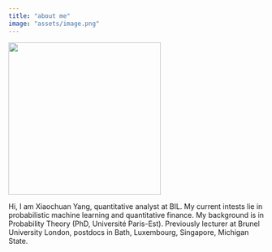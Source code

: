 ```yaml
---
title: "about me"
image: "assets/image.png"
---
```


<img src="assets/image.png" width="300" height="300"/>

Hi, I am Xiaochuan Yang, quantitative analyst at BIL. My current intests lie in probabilistic machine learning and quantitative finance. My background is in Probability Theory (PhD, Université Paris-Est).  Previously lecturer at Brunel University London, postdocs in Bath, Luxembourg, Singapore, Michigan State. 